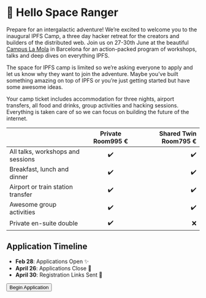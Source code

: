 


# 👋 Hello Space Ranger

<div className="mw7">

Prepare for an intergalactic adventure! We’re excited to welcome you to the inaugural IPFS Camp, a three day hacker retreat for the creators and builders of the distributed web. Join us on 27-30th June at the beautiful [Campus La Mola](https://www.chateauform.com/en/house/campus-la-mola/) in Barcelona for an action-packed program of workshops, talks and deep dives on everything IPFS.

The space for IPFS camp is limited so we’re asking everyone to apply and let us know why they want to join the adventure. Maybe you’ve built something amazing on top of IPFS or you’re just getting started but have some awesome ideas.

Your camp ticket includes accommodation for three nights, airport transfers, all food and drinks, group activities and hacking sessions. Everything is taken care of so we can focus on building the future of the internet.

</div>

<div className="features pv4">

|                                   | <span className="mh2-ns tc">Private Room</span><span className="primary3 f3 tc db mv2 nowrap">995 €</span> | <span className="mh2-ns tc">Shared Twin Room</span><span className="primary3 f3 tc db mv2 nowrap">795 €</span> |
| --------------------------------- | :--------------------------------------------------------------------------------------------------------: | -------------------------------------------------------------------------------------------------------------: |
| All talks, workshops and sessions |                                                     ✔️                                                     |                                                                                                             ✔️ |
| Breakfast, lunch and dinner       |                                                     ✔️                                                     |                                                                                                             ✔️ |
| Airport or train station transfer |                                                     ✔️                                                     |                                                                                                             ✔️ |
| Awesome group activities          |                                                     ✔️                                                     |                                                                                                             ✔️ |
| Private en-suite double           |                                                     ✔️                                                     |                                                                                                             ❌ |

</div>

## Application Timeline

- **Feb 28**: Applications Open ✨
- **April 26**: Applications Close 🔏
- **April 30**: Registration Links Sent 🚀

<p className="pv2 db tc tl-ns">
  <Button size="large" href="https://goo.gl/forms/GmzwgMzfR0RUpfs13">
    Begin Application
  </Button>
</p>
